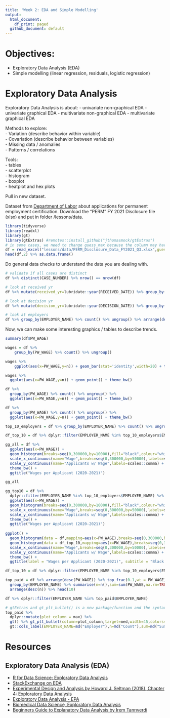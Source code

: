 ```yaml
---
title: 'Week 2: EDA and Simple Modelling'
output:
  html_document:
    df_print: paged
  github_document: default
---
```


# Objectives:

- Exploratory Data Analysis (EDA)
- Simple modelling (linear regression, residuals, logistic regression)

# Exploratory Data Analysis

Exploratory Data Analysis is about:
- univariate non-graphical EDA
- univariate graphical EDA
- multivariate non-graphical EDA
- multivariate graphical EDA

Methods to explore:  
- Variation (describe behavior within variable)  
- Covariation (describe behavior between variables)  
- Missing data / anomalies    
- Patterns / correlations  

Tools:  
- tables  
- scatterplot  
- histogram  
- boxplot  
- heatplot and hex plots  

Pull in new dataset.

Dataset from [Department of Labor](https://www.dol.gov/agencies/eta/foreign-labor/performance) about applications for permanent employment certification. Download the "PERM" FY 2021 Disclosure file (xlsx) and put in folder /lessons/data.

```r
library(tidyverse)
library(readxl)
library(gt)
library(gtExtras) #remotes::install_github("jthomasmock/gtExtras")
# in some cases, we need to change guess_max because the column may have nulls for a lot of the first rows
df = read_excel("lessons/data/PERM_Disclosure_Data_FY2021_Q3.xlsx",guess_max=15000)
head(df,2) %>% as.data.frame()
```

Do general data checks to understand the data you are dealing with.

```r

# validate if all cases are distinct
df %>% distinct(CASE_NUMBER) %>% nrow() == nrow(df)

# look at received yr
df %>% mutate(received_yr=lubridate::year(RECEIVED_DATE)) %>% group_by(received_yr) %>% count() %>% ungroup()

# look at decision yr
df %>% mutate(decision_yr=lubridate::year(DECISION_DATE)) %>% group_by(decision_yr) %>% count() %>% ungroup()

# look at employers
df %>% group_by(EMPLOYER_NAME) %>% count() %>% ungroup() %>% arrange(desc(n))
```

Now, we can make some interesting graphics / tables to describe trends.

```r
summary(df$PW_WAGE)

wages = df %>%
    group_by(PW_WAGE) %>% count() %>% ungroup()

wages %>%
    ggplot(aes(x=PW_WAGE,y=n)) + geom_bar(stat='identity',width=20) + theme_bw()

wages %>%
  ggplot(aes(x=PW_WAGE,y=n)) + geom_point() + theme_bw()

df %>%
  group_by(PW_WAGE) %>% count() %>% ungroup() %>%
  ggplot(aes(x=PW_WAGE,y=n)) + geom_point() + theme_bw()

df %>%
  group_by(PW_WAGE) %>% count() %>% ungroup() %>%
  ggplot(aes(x=PW_WAGE,y=n)) + geom_point() + theme_bw()

top_10_employers = df %>% group_by(EMPLOYER_NAME) %>% count() %>% ungroup() %>% arrange(desc(n)) %>% head(10)

df_top_10 = df %>% dplyr::filter(EMPLOYER_NAME %in% top_10_employers$EMPLOYER_NAME)

gg_all = df %>% 
  ggplot(aes(x=PW_WAGE)) +
  geom_histogram(breaks=seq(0,300000,by=10000),fill="black",colour="white") +
  scale_x_continuous(name="Wage",breaks=seq(0,300000,by=50000),labels=scales::comma) +
  scale_y_continuous(name="Applicants w/ Wage",labels=scales::comma) +
  theme_bw() +
  ggtitle("Wages per Applicant (2020-2021)")

gg_all

gg_top10 = df %>% 
  dplyr::filter(EMPLOYER_NAME %in% top_10_employers$EMPLOYER_NAME) %>%
  ggplot(aes(x=PW_WAGE)) +
  geom_histogram(breaks=seq(0,300000,by=10000),fill="black",colour="white") +
  scale_x_continuous(name="Wage",breaks=seq(0,300000,by=50000),labels=scales::comma) +
  scale_y_continuous(name="Applicants w/ Wage",labels=scales::comma) +
  theme_bw() +
  ggtitle("Wages per Applicant (2020-2021)")
  
ggplot() +
  geom_histogram(data = df,mapping=aes(x=PW_WAGE),breaks=seq(0,300000,by=10000),fill="grey",colour="white") +
  geom_histogram(data = df_top_10,mapping=aes(x=PW_WAGE),breaks=seq(0,300000,by=10000),fill="black",colour="white") +
  scale_x_continuous(name="Wage",breaks=seq(0,300000,by=50000),labels=scales::comma) +
  scale_y_continuous(name="Applicants w/ Wage",labels=scales::comma) +
  theme_bw() +
  ggtitle(label = "Wages per Applicant (2020-2021)", subtitle = "Black represents top 10 employers")

df_top_10 = df %>% dplyr::filter(EMPLOYER_NAME %in% top_10_employers$EMPLOYER_NAME)

top_paid = df %>% arrange(desc(PW_WAGE)) %>% top_frac(0.1,wt = PW_WAGE) %>% 
  group_by(EMPLOYER_NAME) %>% summarise(n=n(),sum=sum(PW_WAGE,na.rm=TRUE),max=max(PW_WAGE,na.rm=TRUE),med=stats::median(PW_WAGE,na.rm=TRUE)) %>% ungroup() %>% 
  arrange(desc(n)) %>% head(10)

df %>% dplyr::filter(EMPLOYER_NAME %in% top_paid$EMPLOYER_NAME)

# gtExtras and gt_plt_bullet() is a new package/function and the syntax may change in the future
top_paid %>% 
  dplyr::mutate(plot_column = max) %>%
  gt() %>% gt_plt_bullet(column=plot_column,target=med,width=45,colors= c("lightblue","black")) %>%
  gt::cols_label(EMPLOYER_NAME=md("Employer"),n=md("Count"),sum=md("Sum"),max=md("Wage")) %>% gt::fmt_number(columns=c(sum,max),decimals=0)

```

# Resources

## Exploratory Data Analysis (EDA)  

- [R for Data Science: Exploratory Data Analysis](https://r4ds.had.co.nz/exploratory-data-analysis.html)  
- [StackExchange on EDA](https://stats.stackexchange.com/questions/114610/what-is-the-relationship-between-y-and-x-in-this-plot)  
- [Experimental Design and Analysis by Howard J. Seltman (2018), Chapter 4: Exploratory Data Analysis](https://www.stat.cmu.edu/~hseltman/309/Book/chapter4.pdf)  
- [Exploratory Data Analysis - EPA](https://www.epa.gov/caddis-vol4/exploratory-data-analysis)  
- [Biomedical Data Science, Exploratory Data Analysis](https://genomicsclass.github.io/book/pages/exploratory_data_analysis.html)
- [Beginners Guide to Explanatory Data Analysis by Irem Tanrıverdi](https://www.analyticsvidhya.com/blog/2021/04/beginners-guide-to-explanatory-data-analysis/)
